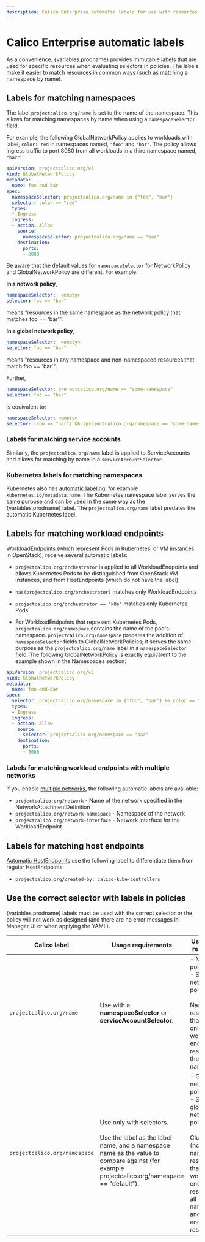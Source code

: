 ```yaml
---
description: Calico Enterprise automatic labels for use with resources.
---
```



# Calico Enterprise automatic labels

As a convenience, {variables.prodname} provides immutable labels that are used for specific resources when evaluating selectors in policies. The labels make it easier to match resources in common ways (such as matching a namespace by name).

## Labels for matching namespaces

The label `projectcalico.org/name` is set to the name of the namespace. This allows for matching namespaces by name when using a `namespaceSelector` field.

For example, the following GlobalNetworkPolicy applies to workloads with label, `color: red` in namespaces named, `"foo"` and `"bar"`. The policy allows ingress traffic to port 8080 from all workloads in a third namespace named, `"baz"`:

```yaml
apiVersion: projectcalico.org/v3
kind: GlobalNetworkPolicy
metadata:
  name: foo-and-bar
spec:
  namespaceSelector: projectcalico.org/name in {"foo", "bar"}
  selector: color == "red"
  types:
  - Ingress
  ingress:
  - action: Allow
    source:
      namespaceSelector: projectcalico.org/name == "baz"
    destination:
      ports:
      - 8080
```

Be aware that the default values for `namespaceSelector` for NetworkPolicy and GlobalNetworkPolicy are different. For example:

**In a network policy**,

   ```yaml
   namespaceSelector:  <empty>
   selector: foo == "bar"
   ```
means "resources in the same namespace as the network policy that matches foo == 'bar'".

**In a global network policy**,

   ```yaml
   namespaceSelector:  <empty>
   selector: foo == "bar"
   ```
means "resources in any namespace and non-namespaced resources that match foo == 'bar'".

Further,

   ```yaml
   namespaceSelector: projectcalico.org/name == "some-namespace"
   selector: foo == "bar"
   ```
is equivalent to:

   ```yaml
   namespaceSelector: <empty>
   selector: (foo == "bar") && (projectcalico.org/namespace == "some-namespace")
   ```

### Labels for matching service accounts

Similarly, the `projectcalico.org/name` label is applied to ServiceAccounts and allows for matching by name in a `serviceAccountSelector`.

### Kubernetes labels for matching namespaces

Kubernetes also has [automatic labeling](https://kubernetes.io/docs/concepts/overview/working-with-objects/namespaces/#automatic-labelling), for example `kubernetes.io/metadata.name`. The Kubernetes namespace label serves the same purpose and can be used in the same way as the {variables.prodname} label. The `projectcalico.org/name` label predates the automatic Kubernetes label.

## Labels for matching workload endpoints

WorkloadEndpoints (which represent Pods in Kubernetes, or VM instances in OpenStack), receive several automatic labels:

* `projectcalico.org/orchestrator` is applied to all WorkloadEndpoints and allows Kubernetes Pods to be distinguished from OpenStack VM instances, and from HostEndpoints (which do not have the label):

* `has(projectcalico.org/orchestrator)` matches only WorkloadEndpoints
* `projectcalico.org/orchestrator == "k8s"` matches only Kubernetes Pods

* For WorkloadEndpoints that represent Kubernetes Pods, `projectcalico.org/namespace` contains the name of the pod's namespace. `projectcalico.org/namespace` predates the addition of `namespaceSelector` fields to GlobalNetworkPolicies; it serves the same purpose as the `projectcalico.org/name` label in a `namespaceSelector` field.  The following GlobalNetworkPolicy is exactly equivalent to the example shown in the Namespaces section:

```yaml
apiVersion: projectcalico.org/v3
kind: GlobalNetworkPolicy
metadata:
  name: foo-and-bar
spec:
  selector: projectcalico.org/namespace in {"foo", "bar"} && color == "red"
  types:
  - Ingress
  ingress:
  - action: Allow
    source:
      selector: projectcalico.org/namespace == "baz"
    destination:
      ports:
      - 8080
```

### Labels for matching workload endpoints with multiple networks

If you enable [multiple networks](../../networking/configuring/multiple-networks), the following automatic labels are available:

- `projectcalico.org/network` - Name of the network specified in the NetworkAttachmentDefinition
- `projectcalico.org/network-namespace` - Namespace of the network
- `projectcalico.org/network-interface` - Network interface for the WorkloadEndpoint

## Labels for matching host endpoints

[Automatic HostEndpoints](../../network-policy/hosts/kubernetes-nodes) use the following label to differentiate them from regular HostEndpoints:

- `projectcalico.org/created-by: calico-kube-controllers`

## Use the correct selector with labels in policies

{variables.prodname} labels must be used with the correct selector or the policy will not work as designed (and there are no error messages in Manager UI or when applying the YAML).

| Calico label         | Usage requirements                                              | Use in these resources...           |
| --------------------------- | ------------------------------------------------------------ | ------------------------------------------------------------ |
| `projectcalico.org/name`                                     | Use with a **namespaceSelector** or **serviceAccountSelector**. | - Network policy<br />- Staged network policy<br /><br />Namespaced resources that apply only to workload endpoint resources in the namespace.<br /> |
| `projectcalico.org/namespace`                                | Use only with selectors. <br /><br />Use the label as the label name, and a namespace name as the value to compare against (for example projectcalico.org/namespace == "default"). | - Global network policy<br />- Staged global network policy<br /><br />Cluster-wide (non-namespaced) resources that apply to workload endpoint resources in all namespaces, and to host endpoint resources. |


